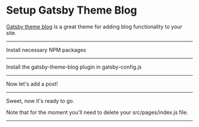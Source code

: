 # Setup Gatsby Theme Blog

[Gatsby theme blog](https://www.gatsbyjs.org/packages/gatsby-theme-blog/) is a great theme for adding blog functionality to your site.

---

Install necessary NPM packages

<NPMPackage name="gatsby-theme-blog" />
<NPMPackage name="gatsby-theme-blog-core" />

---

Install the gatsby-theme-blog plugin in gatsby-config.js

<GatsbyPlugin name="gatsby-theme-blog" />

---

Now let's add a post!

<File
  path="content/posts/first-blog.md"
  content="https://gist.githubusercontent.com/laurieontech/7a0c01a1cee0d99b74a519faa7a83d4a/raw/589dcc93ee2fca4bdedfab04fc16736dd5d9201e/first-blog.md"
/>

---

Sweet, now it's ready to go.

Note that for the moment you'll need to delete your src/pages/index.js file.

---
